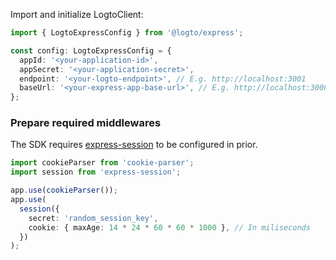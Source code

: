 
<AssumingUrl />

<GetAppSecret />

Import and initialize LogtoClient:

```ts
import { LogtoExpressConfig } from '@logto/express';

const config: LogtoExpressConfig = {
  appId: '<your-application-id>',
  appSecret: '<your-application-secret>',
  endpoint: '<your-logto-endpoint>', // E.g. http://localhost:3001
  baseUrl: '<your-express-app-base-url>', // E.g. http://localhost:3000
};
```

### Prepare required middlewares

The SDK requires [express-session](https://www.npmjs.com/package/express-session) to be configured in prior.

```ts
import cookieParser from 'cookie-parser';
import session from 'express-session';

app.use(cookieParser());
app.use(
  session({
    secret: 'random_session_key',
    cookie: { maxAge: 14 * 24 * 60 * 60 * 1000 }, // In miliseconds
  })
);
```
